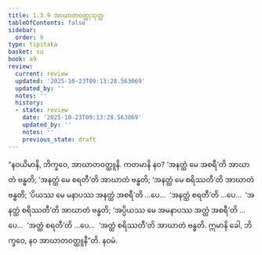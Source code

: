 ```yaml
---
title: 1.3.9 အာဃာတဝတ္ထုသုတ္တ
tableOfContents: false
sidebar:
  order: 9
type: tipitaka
basket: su
book: a9
review:
  current: review
  updated: '2025-10-23T09:13:28.563069'
  updated_by: ''
  notes: ''
  history:
  - state: review
    date: '2025-10-23T09:13:28.563069'
    updated_by: ''
    notes: ''
    previous_state: draft
---
```



<ReviewStatus review={frontmatter.review} showDetails={true} />

<HypothesisAnnotation frontmatter={frontmatter} />

<DynamicBreadcrumb />

<Division number="29" book="a9" e="ch" v="17" p="208">

<Paragraph number="237" book="a9">
“နဝယိမာနိ, ဘိက္ခဝေ, အာဃာတဝတ္ထူနိ. ကတမာနိ နဝ? ‘အနတ္ထံ မေ အစရီ’တိ အာဃာတံ ဗန္ဓတိ; ‘အနတ္ထံ မေ စရတီ’တိ အာဃာတံ ဗန္ဓတိ; ‘အနတ္ထံ မေ စရိဿတီ’တိ အာဃာတံ ဗန္ဓတိ; ‘ပိယဿ မေ မနာပဿ အနတ္ထံ အစရီ’တိ …ပေ…  ‘အနတ္ထံ စရတီ’တိ …ပေ…  ‘အနတ္ထံ စရိဿတီ’တိ အာဃာတံ ဗန္ဓတိ; ‘အပ္ပိယဿ မေ အမနာပဿ အတ္ထံ အစရီ’တိ …ပေ…  ‘အတ္ထံ စရတီ’တိ …ပေ…  ‘အတ္ထံ စရိဿတီ’တိ အာဃာတံ ဗန္ဓတိ. ဣမာနိ ခေါ, ဘိက္ခဝေ, နဝ အာဃာတဝတ္ထူနီ”တိ.

</Paragraph>
</Division>

<Paragraph number="238" type="center" book="a9">
နဝမံ.
</Paragraph>